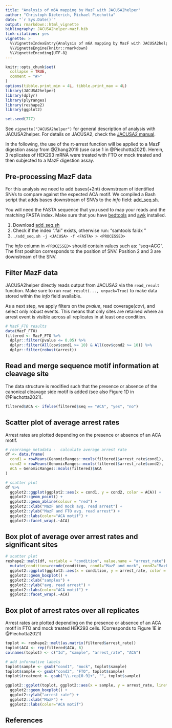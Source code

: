 ```yaml
---
title: "Analysis of m6A mapping by MazF with JACUSA2helper"
author: "Christoph Dieterich, Michael Piechotta"
date: "`r Sys.Date()`"
output: rmarkdown::html_vignette
bibliography: JACUSA2helper-mazf.bib
link-citations: yes
vignette: >
  %\VignetteIndexEntry{Analysis of m6A mapping by MazF with JACUSA2helper}
  %\VignetteEngine{knitr::rmarkdown}
  %\VignetteEncoding{UTF-8}
---
```


```r
knitr::opts_chunk$set(
  collapse = TRUE,
  comment = "#>"
)
options(tibble.print_min = 4L, tibble.print_max = 4L)
library(JACUSA2helper)
library(dplyr)
library(plyranges)
library(reshape2)
library(ggplot2)

set.seed(777)
```
See `vignette("JACUSA2helper")` for general description of analysis with JACUSA2helper.
For details on JACUSA2, check the [JACUSA2 manual](https://github.com/dieterich-lab/JACUSA2/blob/master/manual/manual.pdf).

In the following, the use of the rt-arrest function will be applied to a MazF digestion assay from @Zhang2019 (use case 1 in @Piechotta2021).
Herein, 3 replicates of HEK293 mRNA were treated with FTO or mock treated and then subjected to a MazF digestion assay.


## Pre-processing MazF data

For this analysis we need to add bases(+2nt) downstream of identified SNVs to compare against the expected ACA motif.
We compiled a Bash script that adds bases downstream of SNVs to the *info* field: 
[add_seq.sh](https://github.com/dieterich-lab/JACUSA2/blob/master/scripts/add_seq.sh).

You will need the FASTA sequence that you used to map your reads and the matching FASTA index.
Make sure that you have [bedtools](https://bedtools.readthedocs.io/en/latest/) and [awk](https://www.gnu.org/software/gawk/manual/gawk.html) installed.

1. Download [add_seq.sh](https://github.com/dieterich-lab/JACUSA2/blob/master/scripts/add_seq.sh)
2. Check if the index "<FASTA>.fai" exists, otherwise run: "samtools faidx <FASTA>"
3. `./add_seq.sh -j <JACUSA> -f <FASTA> > <PROCESSED>` 

The *info* column in `<PROCESSED>` should contain values such as: "seq=ACG". 
The first position corresponds to the position of SNV. Position 2 and 3 are downstream of the SNV.

## Filter MazF data

JACUSA2helper directly reads output from JACUSA2 via the `read_result` function. Make sure to run `read_result(..., unpack=True)` to make data
stored within the *info* field available.

As a next step, we apply filters on the *pvalue*, read coverage(*cov*), and select only robust events.
This means that only sites are retained where an arrest event is visible across all replicates in at least one condition.

```r
# MazF_FTO results
data(MazF_FTO)
filtered <- MazF_FTO %>% 
  dplyr::filter(pvalue <= 0.05) %>% 
  dplyr::filter(All(cov$cond1 >= 10) & All(cov$cond2 >= 10)) %>% 
  dplyr::filter(robust(arrest))
```


## Read and merge sequence motif information at cleavage site

The data structure is modified such that the presence or absence of the canonical cleavage side motif is added (see also Figure 1D in @Piechotta2021).

```r
filtered$ACA <- ifelse(filtered$seq == "ACA", "yes", "no")
```

## Scatter plot of average arrest rates

Arrest rates are plotted depending on the presence or absence of an ACA motif. 

```r
# rearrange metadata -  calculate average arrest rate
df <- data.frame(
  cond1 = rowMeans(GenomicRanges::mcols(filtered)$arrest_rate$cond1),
  cond2 = rowMeans(GenomicRanges::mcols(filtered)$arrest_rate$cond2),
  ACA = GenomicRanges::mcols(filtered)$ACA
)

# scatter plot
df %>%
  ggplot2::ggplot(ggplot2::aes(x = cond1, y = cond2, color = ACA)) +  
  ggplot2::geom_point() + 
  ggplot2::geom_abline(colour = "red") +
  ggplot2::xlab("MazF and mock avg. read arrest") + 
  ggplot2::ylab("MazF and FTO avg. read arrest") +
  ggplot2::labs(color="ACA motif") + 
  ggplot2::facet_wrap(.~ACA)
```

## Box plot of average over arrest rates and significant sites

```r
# scatter plot
reshape2::melt(df, variable = "condition", value.name = "arrest_rate") %>%
  mutate(condition=recode(condition, cond1="MazF and mock", cond2="MazF and FTO")) %>%
  ggplot2::ggplot(ggplot2::aes(x = condition, y = arrest_rate, color = ACA, line_type = condition)) +  
  ggplot2::geom_boxplot() + 
  ggplot2::xlab("samples") + 
  ggplot2::ylab("avg. read arrest") +
  ggplot2::labs(color="ACA motif") + 
  ggplot2::facet_wrap(.~ACA)
```

## Box plot of arrest rates over all replicates

Arrest rates are plotted depending on the presence or absence of an ACA motif in FTO and mock treated HEK293 cells. 
(Corresponds to Figure 1E in @Piechotta2021)

```r
toplot <- reshape2::melt(as.matrix(filtered$arrest_rate))
toplot$ACA <- rep(filtered$ACA, 6)
colnames(toplot) <- c("Id", "sample", "arrest_rate", "ACA")

# add informative labels
toplot$sample <- gsub("cond1", "mock", toplot$sample)
toplot$sample <- gsub("cond2", "FTO", toplot$sample)
toplot$treatment <- gsub("\\.rep[0-9]+", "", toplot$sample)

ggplot2::ggplot(toplot, ggplot2::aes(x = sample, y = arrest_rate, linetype=treatment, color=ACA)) +
  ggplot2::geom_boxplot() +
  ggplot2::ylab("arrest rate") +
  ggplot2::xlab("MazF") +
  ggplot2::labs(color="ACA motif")
```

## References
